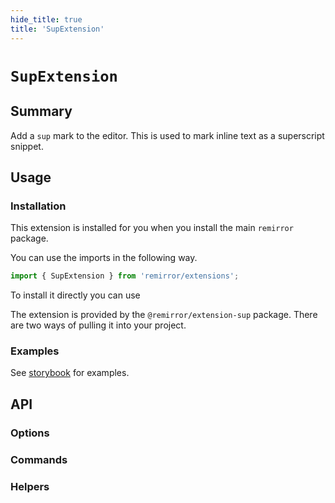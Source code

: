 ```yaml
---
hide_title: true
title: 'SupExtension'
---
```


# `SupExtension`

## Summary

Add a `sup` mark to the editor. This is used to mark inline text as a superscript snippet.

## Usage

### Installation

This extension is installed for you when you install the main `remirror` package.

You can use the imports in the following way.

```ts
import { SupExtension } from 'remirror/extensions';
```

To install it directly you can use

The extension is provided by the `@remirror/extension-sup` package. There are two ways of pulling it into your project.

### Examples

See [storybook](https://remirror.vercel.app/?path=/story/extensions-superscript--basic) for examples.

## API

### Options

### Commands

### Helpers
